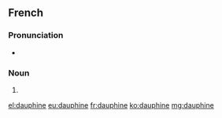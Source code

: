 ==French==

===Pronunciation===
* {{IPA|/dɔfin/|lang=fr}}

===Noun===
{{fr-noun|f}}

# {{feminine of|dauphin}}

[[el:dauphine]]
[[eu:dauphine]]
[[fr:dauphine]]
[[ko:dauphine]]
[[mg:dauphine]]